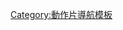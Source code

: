 {{Navbox
|name       = The Magnificent Seven
|title      = [[豪勇七蛟龍]]
|listclass = hlist

|group1    = 作品
|list1     = 
* 《[[豪勇七蛟龍]]》（1960）
* 《{{link-en|豪勇七蛟龍續集|Return of the Seven}}》（1966）
* 《{{link-en|荒野七鏢客|Guns of the Magnificent Seven}}》（1969）
* 《{{link-en|虎膽奇謀七勇士|The Magnificent Seven Ride}}》（1972）
* 《{{link-en|豪勇七蛟龍 (電視劇)|The Magnificent Seven (TV series)|豪勇七蛟龍}}》（電視劇）
* 《[[絕地7騎士]]》（2016）

|group2    = 其他
|list2     = 
* 《[[七武士]]》
* 《[[鑽石宮 (電影)|鑽石宮]]》
* "{{link-en|The Magnificent Warriors|The Magnificent Warriors}}"
* "{{link-en|The Magnificent Ferengi|The Magnificent Ferengi}}"
* 《{{link-en|正義三兄弟|¡Three Amigos!}}》
* 《{{link-en|The Wild East|The Wild East}}》
* 《[[蟲蟲危機]]》
* 《{{link-en|荒唐六蛟龍|The Ridiculous 6}}》
|below      = 
}}<noinclude>
{{DEFAULTSORT:Magnificent Seven, The}}
[[Category:動作片導航模板]]
</noinclude>